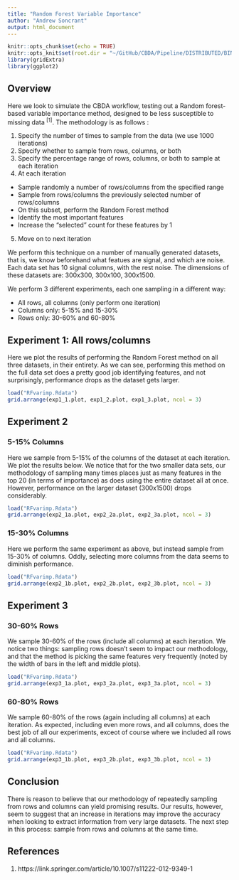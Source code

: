 ```yaml
---
title: "Random Forest Variable Importance"
author: "Andrew Soncrant"
output: html_document
---
```


```r
knitr::opts_chunk$set(echo = TRUE)
knitr::opts_knit$set(root.dir = "~/GitHub/CBDA/Pipeline/DISTRIBUTED/BINOMIALdataset/TEST")
library(gridExtra)
library(ggplot2)
```

## Overview

Here we look to simulate the CBDA workflow, testing out a Random forest-based variable importance method, designed to be less susceptible to missing data ^[1]^. The methodology is as follows :

1. Specify the number of times to sample from the data (we use 1000 iterations)
2. Specify whether to sample from rows, columns, or both
3. Specify the percentage range of rows, columns, or both to sample at each iteration
4. At each iteration

  + Sample randomly a number of rows/columns from the specified range
  + Sample from rows/columns the previously selected number of rows/columns
  + On this subset, perform the Random Forest method
  + Identify the most important features
  + Increase the "selected" count for these features by 1
  
5. Move on to next iteration

We perform this technique on a number of manually generated datasets, that is, we know beforehand what featues are signal, and which are noise. Each data set has 10 signal columns, with the rest noise. The dimensions of these datasets are: 300x300, 300x100, 300x1500. 

We perform 3 different experiments, each one sampling in a different way:

  + All rows, all columns (only perform one iteration)
  + Columns only: 5-15% and 15-30%
  + Rows only: 30-60% and 60-80%
  
  
## Experiment 1: All rows/columns

Here we plot the results of performing the Random Forest method on all three datasets, in their entirety. As we can see, performing this method on the full data set does a pretty good job identifying features, and not surprisingly, performance drops as the dataset gets larger. 

```r
load("RFvarimp.Rdata")
grid.arrange(exp1_1.plot, exp1_2.plot, exp1_3.plot, ncol = 3)
```

## Experiment 2

### 5-15% Columns

Here we sample from 5-15% of the columns of the dataset at each iteration. We plot the results below. We notice that for the two smaller data sets, our methodology of sampling many times places just as many features in the top 20 (in terms of importance) as does using the entire dataset all at once. However, performance on the larger dataset (300x1500) drops considerably.

```r
load("RFvarimp.Rdata")
grid.arrange(exp2_1a.plot, exp2_2a.plot, exp2_3a.plot, ncol = 3)
```


### 15-30% Columns

Here we perform the same experiment as above, but instead sample from 15-30% of columns. Oddly, selecting more columns from the data seems to diminish performance. 

```r
load("RFvarimp.Rdata")
grid.arrange(exp2_1b.plot, exp2_2b.plot, exp2_3b.plot, ncol = 3)
```

## Experiment 3

### 30-60% Rows

We sample 30-60% of the rows (include all columns) at each iteration. We notice two things: sampling rows doesn't seem to impact our methodology, and that the method is picking the same features very frequently (noted by the width of bars in the left and middle plots).

```r
load("RFvarimp.Rdata")
grid.arrange(exp3_1a.plot, exp3_2a.plot, exp3_3a.plot, ncol = 3)
```

### 60-80% Rows

We sample 60-80% of the rows (again including all columns) at each iteration. As expected, including even more rows, and all columns, does the best job of all our experiments, exceot of course where we included all rows and all columns.

```r
load("RFvarimp.Rdata")
grid.arrange(exp3_1b.plot, exp3_2b.plot, exp3_3b.plot, ncol = 3)
```


## Conclusion

There is reason to believe that our methodology of repeatedly sampling from rows and columns can yield promising results. Our results, however, seem to suggest that an increase in iterations may improve the accuracy when looking to extract information from very large datasets. The next step in this process: sample from rows and columns at the same time. 


## References
1. https://link.springer.com/article/10.1007/s11222-012-9349-1